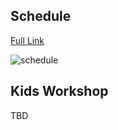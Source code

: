 
## Schedule

[Full Link](https://docs.google.com/spreadsheets/d/e/2PACX-1vSQHPPsmYE4vpBvbh8S10nWcq1D_vKuJn3wOmfiA-CRVnxk22np_QV8wWI7JOrZJ2S5KcN-YaE2mRkl/pubhtml?gid=318574274&single=true)

<Image
  src={schedule}
  alt="schedule"
  className="absolute inset-0 h-full w-full object-cover"
/>


## Kids Workshop
TBD
